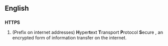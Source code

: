 ==English==
==={{initialism}}===
'''HTTPS'''
# (Prefix on internet addresses) '''H'''yper'''t'''ext '''T'''ransport '''P'''rotocol '''S'''ecure , an encrypted form of information transfer on the internet.